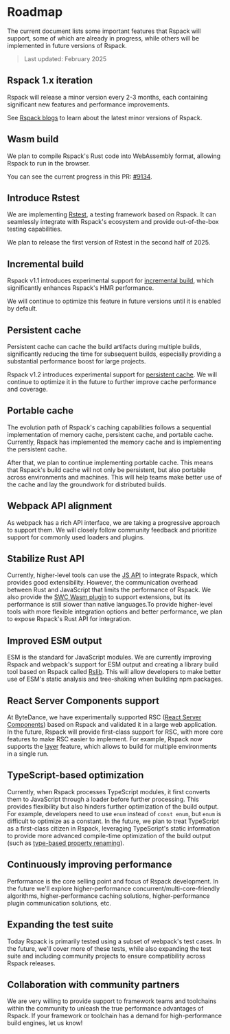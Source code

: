 # Roadmap

The current document lists some important features that Rspack will support, some of which are already in progress, while others will be implemented in future versions of Rspack.

> Last updated: February 2025

## Rspack 1.x iteration

Rspack will release a minor version every 2-3 months, each containing significant new features and performance improvements.

See [Rspack blogs](/blog/index) to learn about the latest minor versions of Rspack.

## Wasm build

We plan to compile Rspack's Rust code into WebAssembly format, allowing Rspack to run in the browser.

You can see the current progress in this PR: [#9134](https://github.com/web-infra-dev/rspack/pull/9134).

## Introduce Rstest

We are implementing [Rstest](https://github.com/web-infra-dev/rstest), a testing framework based on Rspack. It can seamlessly integrate with Rspack's ecosystem and provide out-of-the-box testing capabilities.

We plan to release the first version of Rstest in the second half of 2025.

## Incremental build

Rspack v1.1 introduces experimental support for [incremental build](/config/experiments#experimentsincremental), which significantly enhances Rspack's HMR performance.

We will continue to optimize this feature in future versions until it is enabled by default.

## Persistent cache

Persistent cache can cache the build artifacts during multiple builds, significantly reducing the time for subsequent builds, especially providing a substantial performance boost for large projects.

Rspack v1.2 introduces experimental support for [persistent cache](/config/experiments#experimentscache). We will continue to optimize it in the future to further improve cache performance and coverage.

## Portable cache

The evolution path of Rspack's caching capabilities follows a sequential implementation of memory cache, persistent cache, and portable cache. Currently, Rspack has implemented the memory cache and is implementing the persistent cache.

After that, we plan to continue implementing portable cache. This means that Rspack's build cache will not only be persistent, but also portable across environments and machines. This will help teams make better use of the cache and lay the groundwork for distributed builds.

## Webpack API alignment

As webpack has a rich API interface, we are taking a progressive approach to support them. We will closely follow community feedback and prioritize support for commonly used loaders and plugins.

## Stabilize Rust API

Currently, higher-level tools can use the [JS API](/api/javascript-api/index) to integrate Rspack, which provides good extensibility. However, the communication overhead between Rust and JavaScript that limits the performance of Rspack. We also provide the [SWC Wasm plugin](/guide/features/builtin-swc-loader#jscexperimentalplugins) to support extensions, but its performance is still slower than native languages.To provide higher-level tools with more flexible integration options and better performance, we plan to expose Rspack's Rust API for integration.

## Improved ESM output

ESM is the standard for JavaScript modules. We are currently improving Rspack and webpack's support for ESM output and creating a library build tool based on Rspack called [Rslib](https://github.com/web-infra-dev/rslib). This will allow developers to make better use of ESM's static analysis and tree-shaking when building npm packages.

## React Server Components support

At ByteDance, we have experimentally supported RSC ([React Server Components](https://react.dev/reference/rsc/server-components)) based on Rspack and validated it in a large web application. In the future, Rspack will provide first-class support for RSC, with more core features to make RSC easier to implement. For example, Rspack now supports the [layer](/config/experiments#experimentslayers) feature, which allows to build for multiple environments in a single run.

## TypeScript-based optimization

Currently, when Rspack processes TypeScript modules, it first converts them to JavaScript through a loader before further processing. This provides flexibility but also hinders further optimization of the build output. For example, developers need to use `enum` instead of `const enum`, but `enum` is difficult to optimize as a constant. In the future, we plan to treat TypeScript as a first-class citizen in Rspack, leveraging TypeScript's static information to provide more advanced compile-time optimization of the build output (such as [type-based property renaming](https://github.com/google/closure-compiler/wiki/Type-Based-Property-Renaming)).

## Continuously improving performance

Performance is the core selling point and focus of Rspack development. In the future we'll explore higher-performance concurrent/multi-core-friendly algorithms, higher-performance caching solutions, higher-performance plugin communication solutions, etc.

## Expanding the test suite

Today Rspack is primarily tested using a subset of webpack's test cases. In the future, we'll cover more of these tests, while also expanding the test suite and including community projects to ensure compatibility across Rspack releases.

## Collaboration with community partners

We are very willing to provide support to framework teams and toolchains within the community to unleash the true performance advantages of Rspack. If your framework or toolchain has a demand for high-performance build engines, let us know!
